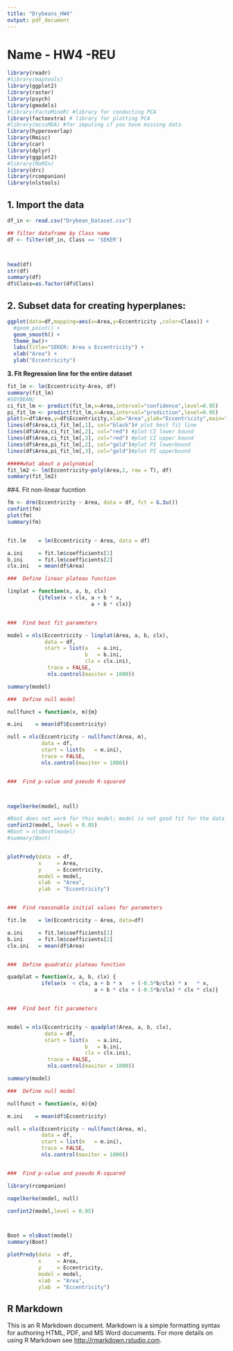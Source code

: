 ```yaml
---
title: "Drybeans_HW4"
output: pdf_document
---
```


# Name - HW4 -REU


```r
library(readr)
#library(maptools)
library(ggplot2)
library(raster)
library(psych)
library(gmodels)
#library(FactoMineR) #library for conducting PCA
library(factoextra) # library for plotting PCA
#library(missMDA) #for imputing if you have missing data
library(hyperoverlap)
library(Rmisc)
library(car)
library(dplyr)
library(ggplot2)
#library(MuMIn)
library(drc)
library(rcompanion)
library(nlstools)

```

## 1.	Import the data
```r
df_in <- read.csv("Drybean_Dataset.csv")

## filter dataframe by Class name 
df <- filter(df_in, Class == 'SEKER')



head(df)
str(df)
summary(df)
df$Class=as.factor(df$Class)

```


## 2. Subset data for creating hyperplanes:
```r
ggplot(data=df,mapping=aes(x=Area,y=Eccentricity ,color=Class)) +
  #geom_point() +
  geom_smooth() +
  theme_bw()+
  labs(title="SEKER: Area x Eccentricity") +
  xlab("Area") +
  ylab("Eccentricity")

```
**3.	Fit Regression line for the entire dataset**	
```r
fit_lm <- lm(Eccentricity~Area, df)
summary(fit_lm)
#SOYBEAN/
ci_fit_lm <- predict(fit_lm,x=Area,interval="confidence",level=0.95)
pi_fit_lm <- predict(fit_lm,x=Area,interval="prediction",level=0.95)
plot(x=df$Area,y=df$Eccentricity,xlab="Area",ylab="Eccentricity",main="Area x Eccentricity", ylim=c(0,1),col="purple")
lines(df$Area,ci_fit_lm[,1], col="black")# plot best fit line
lines(df$Area,ci_fit_lm[,2], col="red") #plot CI lower bound
lines(df$Area,ci_fit_lm[,3], col="red") #plot CI upper bound
lines(df$Area,pi_fit_lm[,2], col="gold")#plot PI lowerbound
lines(df$Area,pi_fit_lm[,3], col="gold")#plot PI upperbound

#####what about a polynomial
fit_lm2 <- lm(Eccentricity~poly(Area,2, raw = T), df)
summary(fit_lm2)


```
##4. Fit non-linear fucntion
```r

fm <- drm(Eccentricity ~ Area, data = df, fct = G.3u())
confint(fm)
plot(fm)
summary(fm)


fit.lm    = lm(Eccentricity ~ Area, data = df)

a.ini     = fit.lm$coefficients[1]
b.ini     = fit.lm$coefficients[2]
clx.ini   = mean(df$Area)

###  Define linear plateau function

linplat = function(x, a, b, clx)
          {ifelse(x < clx, a + b * x,
                           a + b * clx)}


###  Find best fit parameters

model = nls(Eccentricity ~ linplat(Area, a, b, clx),
            data = df,
            start = list(a   = a.ini,
                         b   = b.ini,
                         clx = clx.ini),
             trace = FALSE,
             nls.control(maxiter = 1000))

summary(model)

###  Define null model

nullfunct = function(x, m){m}

m.ini    = mean(df$Eccentricity)

null = nls(Eccentricity ~ nullfunct(Area, m),
           data = df,
           start = list(m   = m.ini),
           trace = FALSE,
           nls.control(maxiter = 1000))


###  Find p-value and pseudo R-squared



nagelkerke(model, null)

#Boot does not work for this model; model is not good fit for the data
confint2(model, level = 0.95)
#Boot = nlsBoot(model)
#summary(Boot)


plotPredy(data  = df,
          x     = Area,
          y     = Eccentricity,
          model = model,
          xlab  = "Area",
          ylab  = "Eccentricity")


###  Find reasonable initial values for parameters

fit.lm    = lm(Eccentricity ~ Area, data=df)

a.ini     = fit.lm$coefficients[1]
b.ini     = fit.lm$coefficients[2]
clx.ini   = mean(df$Area)


###  Define quadratic plateau function

quadplat = function(x, a, b, clx) {
           ifelse(x  < clx, a + b * x   + (-0.5*b/clx) * x   * x,
                            a + b * clx + (-0.5*b/clx) * clx * clx)}


###  Find best fit parameters


model = nls(Eccentricity ~ quadplat(Area, a, b, clx),
            data = df,
            start = list(a   = a.ini,
                         b   = b.ini,
                         clx = clx.ini),
             trace = FALSE,
             nls.control(maxiter = 1000))

summary(model)

###  Define null model

nullfunct = function(x, m){m}

m.ini    = mean(df$Eccentricity)

null = nls(Eccentricity ~ nullfunct(Area, m),
           data = df,
           start = list(m   = m.ini),
           trace = FALSE,
           nls.control(maxiter = 1000))


###  Find p-value and pseudo R-squared

library(rcompanion)

nagelkerke(model, null)

confint2(model,level = 0.95)



Boot = nlsBoot(model)
summary(Boot)

plotPredy(data  = df,
          x     = Area,
          y     = Eccentricity,
          model = model,
          xlab  = "Area",
          ylab  = "Eccentricity")


```


## R Markdown

This is an R Markdown document. Markdown is a simple formatting syntax for authoring HTML, PDF, and MS Word documents. For more details on using R Markdown see <http://rmarkdown.rstudio.com>.

